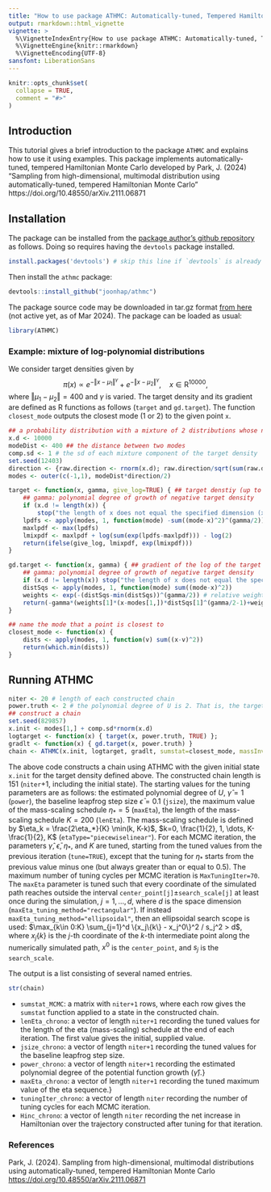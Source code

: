 ```yaml
---
title: "How to use package ATHMC: Automatically-tuned, Tempered Hamiltonian Monte Carlo"
output: rmarkdown::html_vignette
vignette: >
  %\VignetteIndexEntry{How to use package ATHMC: Automatically-tuned, Tempered, Hamiltonian Monte Carlo}
  %\VignetteEngine{knitr::rmarkdown}
  %\VignetteEncoding{UTF-8}
sansfont: LiberationSans
---
```


```r
knitr::opts_chunk$set(
  collapse = TRUE,
  comment = "#>"
)
```


## Introduction
This tutorial gives a brief introduction to the package `ATHMC` and explains how to use it using examples.
This package implements automatically-tuned, tempered Hamiltonian Monte Carlo developed by Park, J. (2024) "Sampling from high-dimensional, multimodal distribution using automatically-tuned, tempered Hamiltonian Monte Carlo" https://doi.org/10.48550/arXiv.2111.06871 

## Installation
The package can be installed from the [package author's github repository](https://github.com/joonhap/athmc) as follows.
Doing so requires having the `devtools` package installed.
```r
install.packages('devtools') # skip this line if `devtools` is already installed.
```
Then install the `athmc` package:
```r
devtools::install_github("joonhap/athmc")
```
The package source code may be downloaded in tar.gz format [from here](.) (not active yet, as of Mar 2024).
The package can be loaded as usual:
```r
library(ATHMC)  
```

### Example: mixture of log-polynomial distributions
We consider target densities given by
$$\pi(x) \propto e^{-\Vert x-\mu_1\Vert^\gamma} + e^{-\Vert x - \mu_2\Vert^\gamma}, \quad x\in \mathsf R^{10000},$$
where $\Vert \mu_1 - \mu_2 \Vert = 400$ and $\gamma$ is varied.
The target density and its gradient are defined as R functions as follows (`target` and `gd.target`). The function `closest_mode` outputs the closest mode (1 or 2) to the given point `x`.
```r
## a probability distribution with a mixture of 2 distributions whose negative log densities are polynomial in an arbitrary dimension
x.d <- 10000
modeDist <- 400 ## the distance between two modes
comp.sd <- 1 # the sd of each mixture component of the target density
set.seed(12403)
direction <- {raw.direction <- rnorm(x.d); raw.direction/sqrt(sum(raw.direction^2))}
modes <- outer(c(-1,1), modeDist*direction/2)

target <- function(x, gamma, give_log=TRUE) { ## target denstiy (up to an additive constant)
    ## gamma: polynomial degree of growth of negative target density
    if (x.d != length(x)) {
        stop("the length of x does not equal the specified dimension (x.d)") }
    lpdfs <- apply(modes, 1, function(mode) -sum((mode-x)^2)^(gamma/2))
    maxlpdf <- max(lpdfs)
    lmixpdf <- maxlpdf + log(sum(exp(lpdfs-maxlpdf))) - log(2)
    return(ifelse(give_log, lmixpdf, exp(lmixpdf)))
}

gd.target <- function(x, gamma) { ## gradient of the log of the target density
    ## gamma: polynomial degree of growth of negative target density
    if (x.d != length(x)) stop("the length of x does not equal the specificed dimension (x.d)")
    distSqs <- apply(modes, 1, function(mode) sum((mode-x)^2))
    weights <- exp(-(distSqs-min(distSqs))^(gamma/2)) # relative weights, scaled to avoid numerical instability
    return(-gamma*(weights[1]*(x-modes[1,])*distSqs[1]^(gamma/2-1)+weights[2]*(x-modes[2,])*distSqs[2]^(gamma/2-1))/sum(weights))
}

## name the mode that a point is closest to
closest_mode <- function(x) {
    dists <- apply(modes, 1, function(v) sum((x-v)^2))
    return(which.min(dists))
}
```

## Running ATHMC
```r
niter <- 20 # length of each constructed chain
power.truth <- 2 # the polynomial degree of U is 2. That is, the target is a mixture of Gaussians.
## construct a chain
set.seed(829857)
x.init <- modes[1,] + comp.sd*rnorm(x.d)
logtarget <- function(x) { target(x, power.truth, TRUE) };
gradlt <- function(x) { gd.target(x, power.truth) }
chain <- ATHMC(x.init, logtarget, gradlt, sumstat=closest_mode, massInv=1, niter, power=1, jsize=0.1, maxEta=5, lenEta=200, etaType="piecewiselinear", tune=TRUE, MaxTuningIter=70, maxEta_tuning_method="rectangular", search_scale=rep(7,x.d), center_point=rep(0,x.d))
```

The above code constructs a chain using ATHMC with the given initial state `x.init` for the target density defined above.
The constructed chain length is 151 (`niter`$+1$, including the initial state). 
The starting values for the tuning parameters are as follows: the estimated polynomial degree of $U$, $\hat\gamma=1$ (`power`), the baseline leapfrog step size $\bar\epsilon=0.1$ (`jsize`), the maximum value of the mass-scaling schedule $\eta_*=5$ (`maxEta`), the length of the mass-scaling schedule $K=200$ (`lenEta`).
The mass-scaling schedule is defined by $\eta_k = \frac{2\eta_*}{K} \min(k, K-k)$, $k=0, \frac{1}{2}, 1, \dots, K-\frac{1}{2}, K$ (`etaType="piecewiselinear"`).
For each MCMC iteration, the parameters $\hat\gamma$, $\bar\epsilon$, $\eta_*$, and $K$ are tuned, starting from the tuned values from the previous iteration (`tune=TRUE`), except that the tuning for $\eta_*$ starts from the previous value minus one (but always greater than or equal to 0.5).
The maximum number of tuning cycles per MCMC iteration is `MaxTuningIter=70`.
The `maxEta` parameter is tuned such that every coordinate of the simulated path reaches outside the interval `center_point[j]`$\pm$`search_scale[j]` at least once during the simulation, $j=1,\dots, d$, where $d$ is the space dimension (`maxEta_tuning_method="rectangular"`).
If instead `maxEta_tuning_method="ellipsoidal"`, then an ellipsoidal search scope is used: $\max_{k\in 0:K} \sum_{j=1}^d \{x_j\{k\} - x_j^0\}^2 / s_j^2 > d$, where $x_j\{k\}$ is the $j$-th coordinate of the $k$-th intermediate point along the numerically simulated path, $x^0$ is the `center_point`, and $s_j$ is the `search_scale`.

The output is a list consisting of several named entries.
```r
str(chain)
```

* `sumstat_MCMC`: a matrix with `niter+1` rows, where each row gives the `sumstat` function applied to a state in the constructed chain.
* `lenEta_chrono`: a vector of length `niter+1` recording the tuned values for the length of the eta (mass-scaling) schedule at the end of each iteration. The first value gives the initial, supplied value.
* `jsize_chrono`: a vector of length `niter+1` recording the tuned values for the baseline leapfrog step size.
* `power_chrono`: a vector of length `niter+1` recording the estimated polynomial degree of the potential function growth ($\hat\gamma$).}
* `maxEta_chrono`: a vector of length `niter+1` recording the tuned maximum value of the eta sequence.}
* `tuningIter_chrono`: a vector of length `niter` recording the number of tuning cycles for each MCMC iteration.
* `Hinc_chrono`: a vector of length `niter` recording the net increase in Hamiltonian over the trajectory constructed after tuning for that iteration.


### References
Park, J. (2024). Sampling from high-dimensional, multimodal distributions using automatically-tuned, tempered Hamiltonian Monte Carlo <https://doi.org/10.48550/arXiv.2111.06871>

